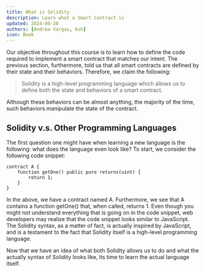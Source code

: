 ```yaml
---
title: What is Solidity
description: Learn what a Smart Contract is
updated: 2024-06-28
authors: [Andrea Vargas, Ash]
icon: Book
---
```

Our objective throughout this course is to learn how to define the code required to implement a smart contract that matches our intent. The previous section, furthermore, told us that all smart contracts are defined by their state and their behaviors. Therefore, we claim the following:

> Solidity is a high-level programming language which allows us to define both the state and behaviors of a smart contract.

Although these behaviors can be almost anything, the majority of the time, such behaviors manipulate the state of the contract. 

## Solidity v.s. Other Programming Languages

The first question one might have when learning a new language is the following: what does the language even look like? To start, we consider the following code snippet:

```solidity
contract A {
    function getOne() public pure returns(uint) {
        return 1;
    }
}
```

In the above, we have a contract named A. Furthermore, we see that A contains a function getOne() that, when called, returns 1. Even though you might not understand everything that is going on in the code snippet, web developers may realize that the code snippet looks similar to JavaScript. The Solidity syntax, as a matter of fact, is actually inspired by JavaScript, and is a testament to the fact that Solidity itself is a high-level programming language.

Now that we have an idea of what both Solidity allows us to do and what the actually syntax of Solidity looks like, its time to learn the actual language itself.